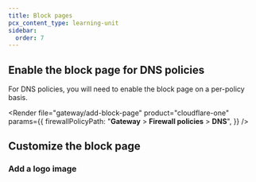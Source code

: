 ```yaml
---
title: Block pages
pcx_content_type: learning-unit
sidebar:
  order: 7
---
```



## Enable the block page for DNS policies

For DNS policies, you will need to enable the block page on a per-policy basis.

<Render
	file="gateway/add-block-page"
	product="cloudflare-one"
	params={{
		firewallPolicyPath: "**Gateway** > **Firewall policies** > **DNS**",
	}}
/>

## Customize the block page

<Render file="gateway/customize-block-page" product="cloudflare-one" />

### Add a logo image

<Render file="gateway/add-logo-image" product="cloudflare-one" />
